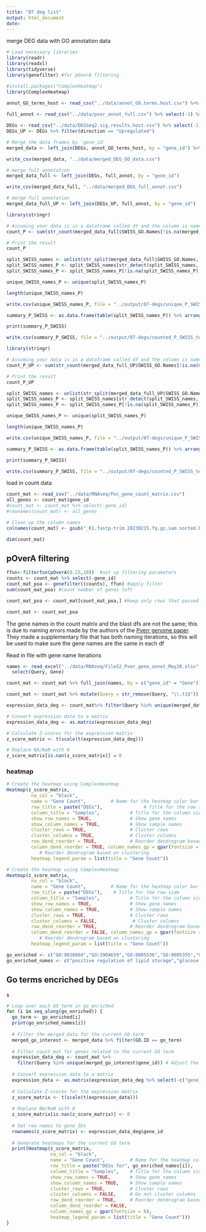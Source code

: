 ```yaml
---
title: "07 deg list"
output: html_document
date: 
---
```


merge DEG data with GO annotation data

```r
# Load necessary libraries
library(readr)
library(readxl)
library(tidyverse)
library(genefilter) #for pOverA filtering

#install.packages("ComplexHeatmap")
library(ComplexHeatmap)
 
annot_GO_terms_host <- read_csv("../data/annot_GO.terms.host.csv") %>% select(-1)

full_annot <- read_csv("../data/pver_annot_full.csv") %>% select(-1) %>% mutate(gene_id = str_remove(gene_id, "\\.t.*$"))

DEGs <- read_csv("../data/DEGSeq2.sig.results.host.csv") %>% select(-1)
DEGs_UP <- DEGs %>% filter(direction == "Upregulated")

# Merge the data frames by 'gene_id'
merged_data <- left_join(DEGs, annot_GO_terms_host, by = "gene_id") %>% filter(GO.ID != "unknown")

write_csv(merged_data, "../data/merged_DEG_GO_data.csv")

# merge full annotation
merged_data_full <- left_join(DEGs, full_annot, by = "gene_id") 

write_csv(merged_data_full, "../data/merged_DEG_full_annot.csv")

# merge full annotation
merged_data_full_UP <- left_join(DEGs_UP, full_annot, by = "gene_id") 
```

```r
library(stringr)

# Assuming your data is in a dataframe called df and the column is named 'your_column'
count_P <- sum(str_count(merged_data_full$SWISS_GO.Names[!is.na(merged_data_full$SWISS_GO.Names)], "P:")) 

# Print the result
count_P

split_SWISS_names <- unlist(str_split(merged_data_full$SWISS_GO.Names, "; "))
split_SWISS_names_P <- split_SWISS_names[str_detect(split_SWISS_names, "P:")] 
split_SWISS_names_P <- split_SWISS_names_P[!is.na(split_SWISS_names_P)]

unique_SWISS_names_P <- unique(split_SWISS_names_P)

length(unique_SWISS_names_P)

write.csv(unique_SWISS_names_P, file = "../output/07-degs/unique_P_SWISS_terms.csv", row.names = FALSE)
```


```r
summary_P_SWISS <- as.data.frame(table(split_SWISS_names_P)) %>% arrange(desc(Freq))

print(summary_P_SWISS)

write.csv(summary_P_SWISS, file = "../output/07-degs/counted_P_SWISS_terms.csv", row.names = FALSE)
```

```r
library(stringr)

# Assuming your data is in a dataframe called df and the column is named 'your_column'
count_P_UP <- sum(str_count(merged_data_full_UP$SWISS_GO.Names[!is.na(merged_data_full_UP$SWISS_GO.Names)], "P:")) 

# Print the result
count_P_UP

split_SWISS_names <- unlist(str_split(merged_data_full_UP$SWISS_GO.Names, "; "))
split_SWISS_names_P <- split_SWISS_names[str_detect(split_SWISS_names, "P:")] 
split_SWISS_names_P <- split_SWISS_names_P[!is.na(split_SWISS_names_P)]

unique_SWISS_names_P <- unique(split_SWISS_names_P)

length(unique_SWISS_names_P)

write.csv(unique_SWISS_names_P, file = "../output/07-degs/unique_P_SWISS_terms_Upregulated.csv", row.names = FALSE)
```


```r
summary_P_SWISS <- as.data.frame(table(split_SWISS_names_P)) %>% arrange(desc(Freq))

print(summary_P_SWISS)

write.csv(summary_P_SWISS, file = "../output/07-degs/counted_P_SWISS_terms_Upregulated.csv", row.names = FALSE)
```



load in count data

```r
count_mat <- read_csv("../data/RNAseq/Poc_gene_count_matrix.csv")
all_genes <- count_mat$gene_id
#count_mat <- count_mat %>% select(-gene_id)
#rownames(count_mat) <- all_genes

# Clean up the column names
colnames(count_mat) <- gsub("_R1.fastp-trim.20230215.fq.gz.sam.sorted.bam.merge.gtf", "", colnames(count_mat))

dim(count_mat)
```


## pOverA filtering

```r
ffun<-filterfun(pOverA(0.25,10))  #set up filtering parameters
counts <- count_mat %>% select(-gene_id)
count_mat_poa <- genefilter((counts), ffun) #apply filter
sum(count_mat_poa) #count number of genes left

count_mat_poa <- count_mat[count_mat_poa,] #keep only rows that passed filter

count_mat <- count_mat_poa
```


The gene names in the count matrix and the blast dfs are not the same; this is due to naming errors made by the authors of the [Pverr genome paper](https://academic.oup.com/gbe/article/12/10/1911/5898631?login=false#supplementary-data). They made a supplementary file that has both naming iterations, so this will be used to make sure the gene names are the same in each df 

Read in file with gene name iterations 
```r
names <- read_excel("../data/RNAseq/FileS2_Pver_gene_annot_May28.xlsx", skip = 4) %>%
  select(Query, Gene)

count_mat <- count_mat %>% full_join(names, by = c("gene_id" = "Gene"))

count_mat <- count_mat %>% mutate(Query = str_remove(Query, "\\.t1$"))
```

```r
expression_data_deg <- count_mat%>% filter(Query %in% unique(merged_data$gene_id)) %>% select(-c("gene_id","Query"))# Adjust the column selection if necessary

# Convert expression data to a matrix
expression_data_deg <- as.matrix(expression_data_deg)

# Calculate Z-scores for the expression matrix
z_score_matrix <- t(scale(t(expression_data_deg)))

# Replace NA/NaN with 0
z_score_matrix[is.nan(z_score_matrix)] = 0
```

### heatmap

```r
# Create the heatmap using ComplexHeatmap
Heatmap(z_score_matrix,
         na_col = "black",
         name = "Gene Count",         # Name for the heatmap color bar
         row_title = paste("DEGs"),               # Title for the row side
         column_title = "Samples",           # Title for the column side
         show_row_names = TRUE,              # Show gene names
         show_column_names = TRUE,           # Show sample names
         cluster_rows = TRUE,                # Cluster rows
         cluster_columns = TRUE,             # Cluster columns
         row_dend_reorder = TRUE,            # Reorder dendrogram based on clustering
         column_dend_reorder = TRUE, column_names_gp = gpar(fontsize = 6),
            # Reorder dendrogram based on clustering
         heatmap_legend_param = list(title = "Gene Count"))

# Create the heatmap using ComplexHeatmap
Heatmap(z_score_matrix,
         na_col = "black",
         name = "Gene Count",         # Name for the heatmap color bar
         row_title = paste("DEGs"),    # Title for the row side
         column_title = "Samples",           # Title for the column side
         show_row_names = TRUE,              # Show gene names
         show_column_names = TRUE,           # Show sample names
         cluster_rows = TRUE,                # Cluster rows
         cluster_columns = FALSE,             # Cluster columns
         row_dend_reorder = TRUE,            # Reorder dendrogram based on clustering
         column_dend_reorder = FALSE, column_names_gp = gpar(fontsize = 6),
            # Reorder dendrogram based on clustering
         heatmap_legend_param = list(title = "Gene Count"))
```


```r
go_enriched <- c("GO:0010884","GO:1904659","GO:0005536","GO:0005355","GO:0015149","GO:0015145","GO:0051119","GO:0015144","GO:0045721")
go_enriched_names <- c("positive regulation of lipid storage","glucose transmembrane transport","glucose binding","glucose transmembrane transporter activity","hexose transmembrane transporter activity","monosaccharide transmembrane transporter activity","sugar transmembrane transporter activity","carbohydrate transmembrane transporter activity","negative regulation of gluconeogenesis")
```

## Go terms encriched by DEGs
s
```r
# Loop over each GO term in go_enriched
for (i in seq_along(go_enriched)) {
  go_term <- go_enriched[i]
  print(go_enriched_names[i])
  
  # Filter the merged_data for the current GO term
  merged_go_interest <- merged_data %>% filter(GO.ID == go_term)
  
  # Filter count_mat for genes related to the current GO term
  expression_data_deg <- count_mat %>% 
    filter(Query %in% unique(merged_go_interest$gene_id)) # Adjust the column selection if necessary
  
  # Convert expression data to a matrix
  expression_data <- as.matrix(expression_data_deg %>% select(-c("gene_id", "Query")))
  
  # Calculate Z-scores for the expression matrix
  z_score_matrix <- t(scale(t(expression_data)))
  
  # Replace NA/NaN with 0
  z_score_matrix[is.nan(z_score_matrix)] <- 0
  
  # Set row names to gene IDs
  rownames(z_score_matrix) <- expression_data_deg$gene_id
  
  # Generate heatmaps for the current GO term
  print(Heatmap(z_score_matrix,
                na_col = "black",
                name = "Gene Count",         # Name for the heatmap color bar
                row_title = paste("DEGs for", go_enriched_names[i]),   # Title for the row side
                column_title = "Samples",    # Title for the column side
                show_row_names = TRUE,       # Show gene names
                show_column_names = TRUE,    # Show sample names
                cluster_rows = TRUE,         # Cluster rows
                cluster_columns = FALSE,     # Do not cluster columns
                row_dend_reorder = TRUE,     # Reorder dendrogram based on clustering
                column_dend_reorder = FALSE, 
                column_names_gp = gpar(fontsize = 6),
                heatmap_legend_param = list(title = "Gene Count")))
}
```